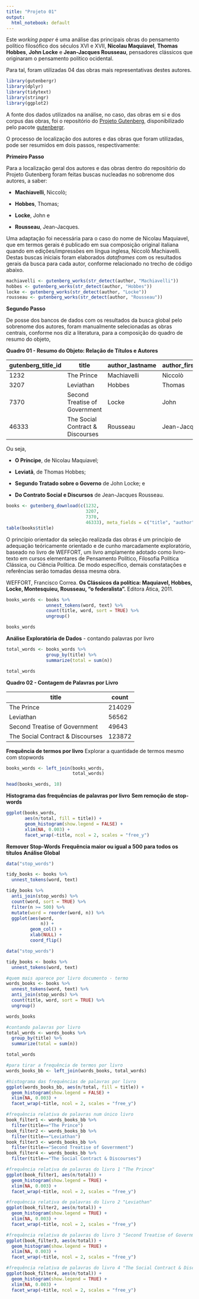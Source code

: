 ```yaml
---
title: "Projeto 01"
output:
  html_notebook: default
---
```


Este *working paper* é uma análise das principais obras do pensamento político filosófico dos séculos XVI e XVII, **Nicolau Maquiavel**, **Thomas Hobbes**, **John Locke** e **Jean-Jacques Rousseau**, pensadores clássicos que originaram o pensamento político ocidental.

Para tal, foram utilizadas 04 das obras mais representativas destes autores.

```r
library(gutenbergr)
library(dplyr)
library(tidytext)
library(stringr)
library(ggplot2)
```

A fonte dos dados utilizados na análise, no caso, das obras em si e dos corpus das obras, foi o repositório do [Projeto Gutenberg](http://www.gutenberg.org/), disponibilizado pelo pacote [gutenbergr](https://cran.r-project.org/web/packages/gutenbergr/).

O processo de localização dos autores e das obras que foram utilizadas, pode ser resumidos em dois passos, respectivamente:

**Primeiro Passo**

Para a localização geral dos autores e das obras dentro do repositório do Projeto Gutenberg foram feitas buscas nucleadas no sobrenome dos autores, a saber:

- **Machiavelli**, Niccolò; 

- **Hobbes**, Thomas; 

- **Locke**, John e 

- **Rousseau**, Jean-Jacques.

Uma adaptação foi necessária para o caso do nome de Nicolau Maquiavel, que em termos gerais é publicado em sua composição original italiana quando em edições/impressões em língua inglesa, Niccolò Machiavelli. Destas buscas iniciais foram elaborados *dataframes* com os resultados gerais da busca para cada autor, conforme relacionado no trecho de código abaixo.

```r
machiavelli <- gutenberg_works(str_detect(author, "Machiavelli"))
hobbes <- gutenberg_works(str_detect(author, "Hobbes"))
locke <- gutenberg_works(str_detect(author, "Locke"))
rousseau <- gutenberg_works(str_detect(author, "Rousseau"))
```

**Segundo Passo**

De posse dos bancos de dados com os resultados da busca global pelo sobrenome dos autores, foram manualmente selecionadas as obras centrais, conforme nos diz a literatura, para a composição do quadro de resumo do objeto,

**Quadro 01 - Resumo do Objeto: Relação de Títulos e Autores**

| gutenberg_title_id 	| title                                	| author_lastname 	| author_firstname 	| gutenberg_author_id 	| count 	|
|--------------------	|--------------------------------------	|-----------------	|------------------	|---------------------	|-------	|
| 1232               	| The Prince                           	| Machiavelli     	| Niccolò          	| 563                 	| 1     	|
| 3207               	| Leviathan                            	| Hobbes          	| Thomas           	| 1133                	| 2     	|
| 7370               	| Second Treatise of Government        	| Locke           	| John             	| 2447                	| 3     	|
| 46333              	| The Social Contract &amp; Discourses 	| Rousseau        	| Jean-Jacques     	| 1286                	| 4     	|

Ou seja, 

- **O Príncipe**, de Nicolau Maquiavel; 

- **Leviatã**, de Thomas Hobbes; 

- **Segundo Tratado sobre o Governo** de John Locke; e 

- **Do Contrato Social e Discursos** de Jean-Jacques Rousseau.

```r
books <- gutenberg_download(c(1232, 
                              3207, 
                              7370, 
                              46333), meta_fields = c("title", "author"))
table(books$title)
```

O princípio orientador da seleção realizada das obras é um princípio de adequação teóricamente orientado e de cunho marcadamente exploratório, baseado no livro de WEFFORT, um livro amplamente adotado como livro-texto em cursos elementares de Pensamento Político, Filosofia Política Clássica, ou Ciência Política. De modo específico, demais constatações e referências serão tomadas dessa mesma obra.

WEFFORT, Francisco Correa. **Os Clássicos da política: Maquiavel, Hobbes, Locke, Montesquieu, Rousseau, "o federalista".** Editora Ática, 2011.

```r
books_words <- books %>% 
               unnest_tokens(word, text) %>% 
               count(title, word, sort = TRUE) %>% 
               ungroup()

books_words
```

**Análise Exploratória de Dados**
- contando palavras por livro

```r
total_words <- books_words %>% 
               group_by(title) %>% 
               summarize(total = sum(n))

total_words
```
**Quadro 02 - Contagem de Palavras por Livro**

|  title                               	| count 	|
|-------------------------------------	|--------	|
| The Prince                           	| 214029	|
| Leviathan                            	|  56562 	|
| Second Treatise of Government        	|  49643	|
| The Social Contract &amp; Discourses 	| 123872 	|
**Frequência de termos por livro**
Explorar a quantidade de termos mesmo com stopwords

```r
books_words <- left_join(books_words, 
                         total_words)

head(books_words, 10)

```

**Histograma das frequências de palavras por livro**
**Sem remoção de stop-words**
```r
ggplot(books_words, 
       aes(n/total, fill = title)) + 
       geom_histogram(show.legend = FALSE) + 
       xlim(NA, 0.003) + 
       facet_wrap(~title, ncol = 2, scales = "free_y")
```

**Remover Stop-Words**
**Frequência maior ou igual a 500 para todos os títulos**
**Análise Global**
```r
data("stop_words")

tidy_books <- books %>% 
  unnest_tokens(word, text)

tidy_books %>% 
  anti_join(stop_words) %>% 
  count(word, sort = TRUE) %>% 
  filter(n >= 500) %>% 
  mutate(word = reorder(word, n)) %>% 
  ggplot(aes(word, 
             n)) + 
         geom_col() + 
         xlab(NULL) + 
         coord_flip()
```


```r
data("stop_words")

tidy_books <- books %>% 
  unnest_tokens(word, text)

#quem mais aparece por livro documento - termo
words_books <- books %>% 
  unnest_tokens(word, text) %>% 
  anti_join(stop_words) %>% 
  count(title, word, sort = TRUE) %>% 
  ungroup()

words_books

#contando palavras por livro
total_words <- words_books %>% 
  group_by(title) %>% 
  summarize(total = sum(n))

total_words

#para tirar a frequência de termos por livro
words_books_bb <- left_join(words_books, total_words)

#histograma das frequências de palavras por livro
ggplot(words_books_bb, aes(n/total, fill = title)) + 
  geom_histogram(show.legend = FALSE) + 
  xlim(NA, 0.003) + 
  facet_wrap(~title, ncol = 2, scales = "free_y")
```


```r
#frequência relativa de palavras num único livro
book_filter1 <- words_books_bb %>% 
  filter(title=="The Prince")
book_filter2 <- words_books_bb %>% 
  filter(title=="Leviathan")
book_filter3 <- words_books_bb %>% 
  filter(title=="Second Treatise of Government")
book_filter4 <- words_books_bb %>% 
  filter(title=="The Social Contract & Discourses")

#frequência relativa de palavras do livro 1 "The Prince"
ggplot(book_filter1, aes(n/total)) + 
  geom_histogram(show.legend = TRUE) + 
  xlim(NA, 0.003) + 
  facet_wrap(~title, ncol = 2, scales = "free_y")

#frequência relativa de palavras do livro 2 "Leviathan"
ggplot(book_filter2, aes(n/total)) + 
  geom_histogram(show.legend = TRUE) + 
  xlim(NA, 0.003) + 
  facet_wrap(~title, ncol = 2, scales = "free_y")

#frequência relativa de palavras do livro 3 "Second Treatise of Government"
ggplot(book_filter3, aes(n/total)) + 
  geom_histogram(show.legend = TRUE) + 
  xlim(NA, 0.003) + 
  facet_wrap(~title, ncol = 2, scales = "free_y")

#frequência relativa de palavras do livro 4 "The Social Contract & Discourses"
ggplot(book_filter4, aes(n/total)) + 
  geom_histogram(show.legend = TRUE) + 
  xlim(NA, 0.003) + 
  facet_wrap(~title, ncol = 2, scales = "free_y")
```
